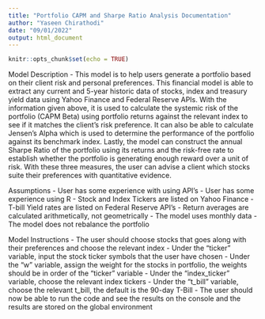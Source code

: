 ```yaml
---
title: "Portfolio CAPM and Sharpe Ratio Analysis Documentation"
author: "Yaseen Chirathodi"
date: "09/01/2022"
output: html_document
---
```


```r
knitr::opts_chunk$set(echo = TRUE)
```

Model Description
  - This model is to help users generate a portfolio based on their client risk and personal preferences. This financial model is able to extract any current and 5-year historic data of stocks, index and treasury yield data using Yahoo Finance and Federal Reserve APIs. With the information given above, it is used to calculate the systemic risk of the portfolio (CAPM Beta) using portfolio returns against the relevant index to see if it matches the client’s risk preference. It can also be able to calculate Jensen’s Alpha which is used to determine the performance of the portfolio against its benchmark index. Lastly, the model can construct the annual Sharpe Ratio of the portfolio using its returns and the risk-free rate to establish whether the portfolio is generating enough reward over a unit of risk. With these three measures, the user can advise a client which stocks suite their preferences with quantitative evidence. 

Assumptions
  - User has some experience with using API's
  - User has some experience using R
  - Stock and Index Tickers are listed on Yahoo Finance
  - T-bill Yield rates are listed on Federal Reserve API's
  - Return averages are calculated arithmetically, not geometrically
  - The model uses monthly data
  - The model does not rebalance the portfolio 

Model Instructions
  - The user should choose stocks that goes along with their preferences and choose the relevant index
  - Under the "ticker" variable, input the stock ticker symbols that the user have chosen
  - Under the "w" variable, assign the weight for the stocks in portfolio, the weights should be in order of the "ticker" variable
  - Under the "index_ticker" variable, choose the relevant index tickers
  - Under the "t_bill" variable, choose the relevant t_bill, the default is the 90-day T-Bill
  - The user should now be able to run the code and see the results on the console and the results are stored on the global environment
  
  
  
  